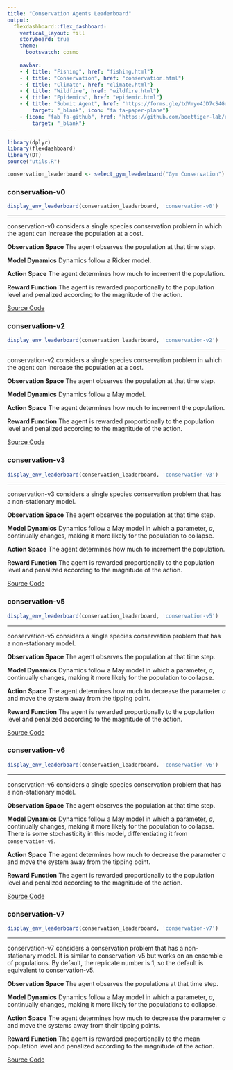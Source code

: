 ```yaml
---
title: "Conservation Agents Leaderboard"
output:
  flexdashboard::flex_dashboard:
    vertical_layout: fill
    storyboard: true
    theme: 
      bootswatch: cosmo
      
    navbar:
    - { title: "Fishing", href: "fishing.html"}
    - { title: "Conservation", href: "conservation.html"}
    - { title: "Climate", href: "climate.html"}
    - { title: "Wildfire", href: "wildfire.html"}
    - { title: "Epidemics", href: "epidemic.html"}
    - { title: "Submit Agent", href: "https://forms.gle/tdVmyo4JD7cS4Goo7", 
        target: "_blank", icon: "fa fa-paper-plane"}
    - {icon: "fab fa-github", href: "https://github.com/boettiger-lab/rl-leaderboard",
        target: "_blank"}
---
```

```r
library(dplyr)
library(flexdashboard)
library(DT)
source("utils.R")

conservation_leaderboard <- select_gym_leaderboard("Gym Conservation")
```   


### conservation-v0 {data-commentary-width=350}

```r
display_env_leaderboard(conservation_leaderboard, 'conservation-v0')
```

***

conservation-v0 considers a single species conservation problem in which the agent can increase the population at a cost.

**Observation Space** The agent observes the population at that time step.

**Model Dynamics** Dynamics follow a Ricker model.

**Action Space** The agent determines how much to increment the population. 

**Reward Function** The agent is rewarded proportionally to the population level and penalized according to the magnitude of the action.

[Source Code](https://github.com/boettiger-lab/gym_conservation)


### conservation-v2 {data-commentary-width=350}

```r
display_env_leaderboard(conservation_leaderboard, 'conservation-v2')
```

***

conservation-v2 considers a single species conservation problem in which the agent can increase the population at a cost.

**Observation Space** The agent observes the population at that time step.

**Model Dynamics** Dynamics follow a May model.

**Action Space** The agent determines how much to increment the population. 

**Reward Function** The agent is rewarded proportionally to the population level and penalized according to the magnitude of the action.

[Source Code](https://github.com/boettiger-lab/gym_conservation)


### conservation-v3 {data-commentary-width=400}

```r
display_env_leaderboard(conservation_leaderboard, 'conservation-v3')
```

***

conservation-v3 considers a single species conservation problem that has a non-stationary model. 

**Observation Space** The agent observes the population at that time step.

**Model Dynamics** Dynamics follow a May model in which a parameter, $a$, continually changes, making it more likely for the population to collapse.

**Action Space** The agent determines how much to increment the population.

**Reward Function** The agent is rewarded proportionally to the population level and penalized according to the magnitude of the action.

[Source Code](https://github.com/boettiger-lab/gym_conservation)


### conservation-v5 {data-commentary-width=350}

```r
display_env_leaderboard(conservation_leaderboard, 'conservation-v5')
```

***

conservation-v5 considers a single species conservation problem that has a non-stationary model. 

**Observation Space** The agent observes the population at that time step.

**Model Dynamics** Dynamics follow a May model in which a parameter, $a$, continually changes, making it more likely for the population to collapse.

**Action Space** The agent determines how much to decrease the parameter $a$ and move the system away from the tipping point.

**Reward Function** The agent is rewarded proportionally to the population level and penalized according to the magnitude of the action.

[Source Code](https://github.com/boettiger-lab/gym_conservation)


### conservation-v6 {data-commentary-width=350}

```r
display_env_leaderboard(conservation_leaderboard, 'conservation-v6')
```

***

conservation-v6 considers a single species conservation problem that has a non-stationary model. 

**Observation Space** The agent observes the population at that time step.

**Model Dynamics** Dynamics follow a May model in which a parameter, $a$, continually changes, making it more likely for the population to collapse. There is some stochasticity in this model, differentiating it from `conservation-v5`.

**Action Space** The agent determines how much to decrease the parameter $a$ and move the system away from the tipping point.

**Reward Function** The agent is rewarded proportionally to the population level and penalized according to the magnitude of the action.

[Source Code](https://github.com/boettiger-lab/gym_conservation)


### conservation-v7 {data-commentary-width=350}

```r
display_env_leaderboard(conservation_leaderboard, 'conservation-v7')
```

***

conservation-v7 considers a conservation problem that has a non-stationary model. It is similar to conservation-v5 but works on an ensemble of populations. By default, the replicate number is 1, so the default is equivalent to conservation-v5.

**Observation Space** The agent observes the populations at that time step.

**Model Dynamics** Dynamics follow a May model in which a parameter, $a$, continually changes, making it more likely for the populations to collapse.

**Action Space** The agent determines how much to decrease the parameter $a$ and move the systems away from their tipping points.

**Reward Function** The agent is rewarded proportionally to the mean population level and penalized according to the magnitude of the action.

[Source Code](https://github.com/boettiger-lab/gym_conservation)

